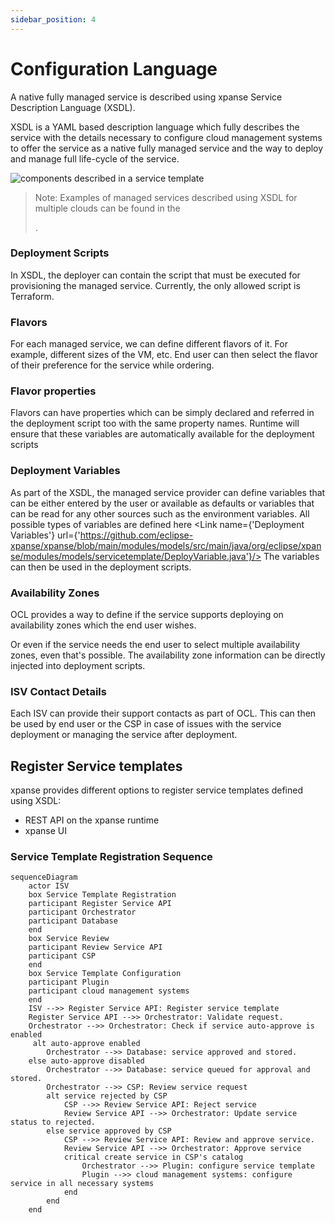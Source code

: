 ```yaml
---
sidebar_position: 4
---
```



# Configuration Language

A native fully managed service is described using xpanse Service Description Language
(XSDL).

XSDL is a YAML based description language which fully describes the service
with the details necessary to configure cloud management systems to offer the service as a native fully managed service
and the way to deploy and manage full life-cycle of the service.

![components described in a service template](../static/img/service-template-components.excalidraw.png)

> Note: Examples of managed services described using XSDL for multiple clouds can be found in the
>
> <Link name={'samples repository'} url={'https://github.com/eclipse-xpanse/xpanse-samples/tree/main'} />.

### Deployment Scripts

In XSDL, the deployer can contain the script that must be executed for provisioning the managed service.
Currently, the only allowed script is Terraform.

### Flavors

For each managed service, we can define different flavors of it. For example, different sizes of the VM, etc. End user
can then select the flavor of their preference for the service while ordering.

### Flavor properties

Flavors can have properties which can be simply declared and referred in the deployment script too with the same
property names. Runtime will ensure that these variables are automatically available for the deployment scripts

### Deployment Variables

As part of the XSDL, the managed service provider can define variables that can be either entered by the user or
available as defaults or variables that can be read for any other sources such as the environment variables. All possible types of variables are defined
here <Link name={'Deployment Variables'} url={'https://github.com/eclipse-xpanse/xpanse/blob/main/modules/models/src/main/java/org/eclipse/xpanse/modules/models/servicetemplate/DeployVariable.java'}/>
The variables can then be used in the deployment scripts.

### Availability Zones

OCL provides a way to define if the service supports deploying on availability zones which the end user wishes.

Or even if the service needs the end user to select multiple availability zones, even that's possible. The availability zone information can be directly injected into deployment scripts.

### ISV Contact Details

Each ISV can provide their support contacts as part of OCL. This can then be used by end user or the CSP in case of issues with the service deployment or managing the service after deployment.

## Register Service templates

xpanse provides different options to register service templates defined using XSDL:

-   REST API on the xpanse runtime
-   xpanse UI

### Service Template Registration Sequence

```mermaid
sequenceDiagram
    actor ISV
    box Service Template Registration
    participant Register Service API
    participant Orchestrator
    participant Database
    end
    box Service Review
    participant Review Service API
    participant CSP
    end
    box Service Template Configuration
    participant Plugin
    participant cloud management systems
    end
    ISV -->> Register Service API: Register service template
    Register Service API -->> Orchestrator: Validate request.
    Orchestrator -->> Orchestrator: Check if service auto-approve is enabled
     alt auto-approve enabled
        Orchestrator -->> Database: service approved and stored.
    else auto-approve disabled
        Orchestrator -->> Database: service queued for approval and stored.
        Orchestrator -->> CSP: Review service request
        alt service rejected by CSP
            CSP -->> Review Service API: Reject service
            Review Service API -->> Orchestrator: Update service status to rejected.
        else service approved by CSP
            CSP -->> Review Service API: Review and approve service.
            Review Service API -->> Orchestrator: Approve service
            critical create service in CSP's catalog
                Orchestrator -->> Plugin: configure service template
                Plugin -->> cloud management systems: configure service in all necessary systems
            end
        end
    end
```
